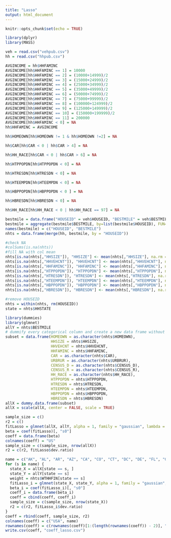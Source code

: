 ```yaml
---
title: "Lasso"
output: html_document
---
```


```r
knitr::opts_chunk$set(echo = TRUE)
```

```r
library(dplyr)
library(MASS)
```

```r
veh = read.csv("vehpub.csv")
hh = read.csv("hhpub.csv")
```


```r
AVGINCOME = hh$HHFAMINC
AVGINCOME[hh$HHFAMINC == 1] = 10000
AVGINCOME[hh$HHFAMINC == 2] = (10000+14999)/2
AVGINCOME[hh$HHFAMINC == 3] = (15000+24999)/2
AVGINCOME[hh$HHFAMINC == 4] = (25000+34999)/2
AVGINCOME[hh$HHFAMINC == 5] = (35000+49999)/2
AVGINCOME[hh$HHFAMINC == 6] = (50000+74999)/2
AVGINCOME[hh$HHFAMINC == 7] = (75000+99999)/2
AVGINCOME[hh$HHFAMINC == 8] = (100000+124999)/2
AVGINCOME[hh$HHFAMINC == 9] = (125000+149999)/2
AVGINCOME[hh$HHFAMINC == 10] = (150000+199999)/2
AVGINCOME[hh$HHFAMINC == 11] = 200000
AVGINCOME[hh$HHFAMINC < 0] = NA
hh$HHFAMINC = AVGINCOME

hh$HOMEOWN[hh$HOMEOWN != 1 & hh$HOMEOWN !=2] = NA

hh$CAR[hh$CAR < 0 | hh$CAR > 4] = NA

hh$HH_RACE[hh$CAR < 0 | hh$CAR > 6] = NA

hh$HTPPOPDN[hh$HTPPOPDN < 0] = NA

hh$HTRESDN[hh$HTRESDN < 0] = NA

hh$HTEEMPDN[hh$HTEEMPDN < 0] = NA

hh$HBPPOPDN[hh$HBPPOPDN < 0 ] = NA

hh$HBRESDN[hh$HBRESDN < 0] = NA

hh$HH_RACE[hh$HH_RACE < 0 | hh$HH_RACE == 97] = NA
```

```r
bestmile = data.frame("HOUSEID" = veh$HOUSEID, "BESTMILE" = veh$BESTMILE)
bestmile = aggregate(bestmile$BESTMILE, by=list(bestmile$HOUSEID), FUN=sum)
names(bestmile) = c("HOUSEID", "BESTMILE")
nhts = data.frame(merge(hh, bestmile, by = "HOUSEID"))
```

```r
#check NA
#colSums(is.na(nhts))
#fill NA with col mean
nhts[is.na(nhts[,"HHSIZE"]), "HHSIZE"] <- mean(nhts[,"HHSIZE"], na.rm = TRUE)
nhts[is.na(nhts[,"HHVEHCNT"]), "HHVEHCNT"] <- mean(nhts[,"HHVEHCNT"], na.rm = TRUE)
nhts[is.na(nhts[,"HHFAMINC"]), "HHFAMINC"] <- mean(nhts[,"HHFAMINC"], na.rm = TRUE)
nhts[is.na(nhts[,"HTPPOPDN"]), "HTPPOPDN"] <- mean(nhts[,"HTPPOPDN"], na.rm = TRUE)
nhts[is.na(nhts[,"HTRESDN"]), "HTRESDN"] <- mean(nhts[,"HTRESDN"], na.rm = TRUE)
nhts[is.na(nhts[,"HTEEMPDN"]), "HTEEMPDN"] <- mean(nhts[,"HTEEMPDN"], na.rm = TRUE)
nhts[is.na(nhts[,"HBPPOPDN"]), "HBPPOPDN"] <- mean(nhts[,"HBPPOPDN"], na.rm = TRUE)
nhts[is.na(nhts[,"HBRESDN"]), "HBRESDN"] <- mean(nhts[,"HBRESDN"], na.rm = TRUE)

#remove HOUSEID
nhts = within(nhts, rm(HOUSEID))
state = nhts$HHSTATE
```

```r
library(dummies)
library(glmnet)
allY = nhts$BESTMILE
# dummify every categorical column and create a new data frame without the y column SalePrice.
subset = data.frame(HOMEOWN = as.character(nhts$HOMEOWN), 
                    HHSIZE = nhts$HHSIZE, 
                    HHVEHCNT = nhts$HHVEHCNT, 
                    HHFAMINC = nhts$HHFAMINC, 
                    CAR = as.character(nhts$CAR), 
                    URBRUR = as.character(nhts$URBRUR), 
                    CENSUS_D = as.character(nhts$CENSUS_D), 
                    CENSUS_R = as.character(nhts$CENSUS_R), 
                    HH_RACE = as.character(nhts$HH_RACE), 
                    HTPPOPDN = nhts$HTPPOPDN, 
                    HTRESDN = nhts$HTRESDN, 
                    HTEEMPDN = nhts$HTEEMPDN, 
                    HBPPOPDN = nhts$HBPPOPDN, 
                    HBRESDN = nhts$HBRESDN)
allX = dummy.data.frame(subset)
allX = scale(allX, center = FALSE, scale = TRUE)
```

```r
sample_size = c()
r2 = c()
fitLasso = glmnet(allX, allY, alpha = 1, family = "gaussian", lambda = 0.001, intercept = TRUE)
beta = coef(fitLasso)[, "s0"]
coeff = data.frame(beta)
colnames(coeff) = "US"
sample_size = c(sample_size, nrow(allX))
r2 = c(r2, fitLasso$dev.ratio)
```

```r
name = c("AK", "AL", "AR", "AZ", "CA", "CO", "CT", "DC", "DE", "FL", "GA", "HI", "IA", "ID", "IL", "IN", "KS", "KY", "LA", "MA", "MD", "ME", "MI", "MN", "MO", "MS", "MT", "NC", "ND", "NE", "NH", "NJ", "NM", "NV", "NY", "OH", "OK", "OR", "PA", "RI", "SC", "SD", "TN", "TX", "UT", "VA", "VT", "WA", "WI", "WV", "WY")
for (s in name) {
  state_X = allX[state == s, ]
  state_Y = allY[state == s]
  weight = nhts$WTHHFIN[state == s]
  fitLasso_i = glmnet(state_X, state_Y, alpha = 1, family = "gaussian", lambda = 0.001, intercept = TRUE)
  beta_i = coef(fitLasso_i)[, "s0"]
  coeff_i = data.frame(beta_i)
  coeff = cbind(coeff, coeff_i)
  sample_size = c(sample_size, nrow(state_X))
  r2 = c(r2, fitLasso_i$dev.ratio)
}
coeff = rbind(coeff, sample_size, r2)
colnames(coeff) = c("USA", name)
rownames(coeff) = c(rownames(coeff)[1:(length(rownames(coeff)) - 2)], "Sample Size", "R square")
write.csv(coeff, "coeff_lasso.csv")
```

